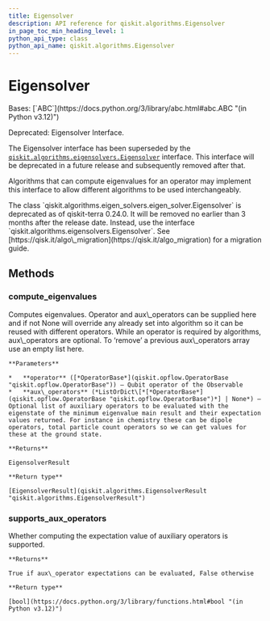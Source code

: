```yaml
---
title: Eigensolver
description: API reference for qiskit.algorithms.Eigensolver
in_page_toc_min_heading_level: 1
python_api_type: class
python_api_name: qiskit.algorithms.Eigensolver
---
```


# Eigensolver

<Class id="qiskit.algorithms.Eigensolver" isDedicatedPage={true} github="https://github.com/qiskit/qiskit/tree/stable/0.25/qiskit/algorithms/eigen_solvers/eigen_solver.py" signature="qiskit.algorithms.Eigensolver" modifiers="class">
  Bases: [`ABC`](https://docs.python.org/3/library/abc.html#abc.ABC "(in Python v3.12)")

  Deprecated: Eigensolver Interface.

  The Eigensolver interface has been superseded by the [`qiskit.algorithms.eigensolvers.Eigensolver`](qiskit.algorithms.eigensolvers.Eigensolver "qiskit.algorithms.eigensolvers.Eigensolver") interface. This interface will be deprecated in a future release and subsequently removed after that.

  Algorithms that can compute eigenvalues for an operator may implement this interface to allow different algorithms to be used interchangeably.

  <Admonition title="Deprecated since version 0.24.0" type="danger">
    The class `qiskit.algorithms.eigen_solvers.eigen_solver.Eigensolver` is deprecated as of qiskit-terra 0.24.0. It will be removed no earlier than 3 months after the release date. Instead, use the interface `qiskit.algorithms.eigensolvers.Eigensolver`. See [https://qisk.it/algo\_migration](https://qisk.it/algo_migration) for a migration guide.
  </Admonition>

  ## Methods

  ### compute\_eigenvalues

  <Function id="qiskit.algorithms.Eigensolver.compute_eigenvalues" signature="compute_eigenvalues(operator, aux_operators=None)" modifiers="abstract">
    Computes eigenvalues. Operator and aux\_operators can be supplied here and if not None will override any already set into algorithm so it can be reused with different operators. While an operator is required by algorithms, aux\_operators are optional. To ‘remove’ a previous aux\_operators array use an empty list here.

    **Parameters**

    *   **operator** ([*OperatorBase*](qiskit.opflow.OperatorBase "qiskit.opflow.OperatorBase")) – Qubit operator of the Observable
    *   **aux\_operators** (*ListOrDict\[*[*OperatorBase*](qiskit.opflow.OperatorBase "qiskit.opflow.OperatorBase")*] | None*) – Optional list of auxiliary operators to be evaluated with the eigenstate of the minimum eigenvalue main result and their expectation values returned. For instance in chemistry these can be dipole operators, total particle count operators so we can get values for these at the ground state.

    **Returns**

    EigensolverResult

    **Return type**

    [EigensolverResult](qiskit.algorithms.EigensolverResult "qiskit.algorithms.EigensolverResult")
  </Function>

  ### supports\_aux\_operators

  <Function id="qiskit.algorithms.Eigensolver.supports_aux_operators" signature="supports_aux_operators()" modifiers="classmethod">
    Whether computing the expectation value of auxiliary operators is supported.

    **Returns**

    True if aux\_operator expectations can be evaluated, False otherwise

    **Return type**

    [bool](https://docs.python.org/3/library/functions.html#bool "(in Python v3.12)")
  </Function>
</Class>

